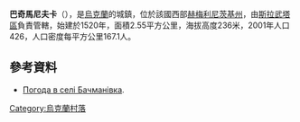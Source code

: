 {{coord|50|21|24|N|27|1|27|E|scale:100000|display=title}}

'''巴奇馬尼夫卡'''（{{lang-uk|Бачманівка}}），是[[烏克蘭|烏克蘭]]的城鎮，位於該國西部[[赫梅利尼茨基州|赫梅利尼茨基州]]，由[[斯拉武塔區|斯拉武塔區]]負責管轄，始建於1520年，面積2.55平方公里，海拔高度236米，2001年人口426，人口密度每平方公里167.1人。

==參考資料==
* [http://weather.in.ua/ua/hmel'nickaja/757 Погода в селі Бачманівка]{{Wayback|url=http://weather.in.ua/ua/hmel%27nickaja/757 |date=20111220090508 }}.

{{Ukraine-geo-stub}}
[[Category:烏克蘭村落|Category:烏克蘭村落]]
